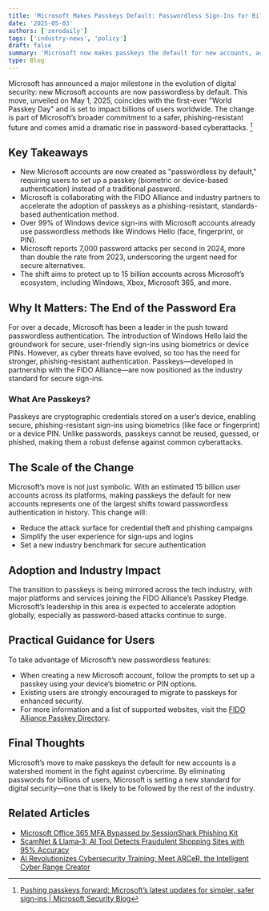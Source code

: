```yaml
---
title: 'Microsoft Makes Passkeys Default: Passwordless Sign-Ins for Billions of Users'
date: '2025-05-03'
authors: ['zerodaily']
tags: ['industry-news', 'policy']
draft: false
summary: 'Microsoft now makes passkeys the default for new accounts, accelerating the global shift to passwordless authentication and impacting billions of users across its platforms.'
type: Blog
---
```


<div style={{ display: "flex", justifyContent: "center" }}>
  <SpotifyEmbed trackId="11JLrBtygxeHvx7gDhlr6y" type="episode" height={152} width="50%" />
</div>

Microsoft has announced a major milestone in the evolution of digital security: new Microsoft accounts are now passwordless by default. This move, unveiled on May 1, 2025, coincides with the first-ever "World Passkey Day" and is set to impact billions of users worldwide. The change is part of Microsoft’s broader commitment to a safer, phishing-resistant future and comes amid a dramatic rise in password-based cyberattacks. [^1]

## Key Takeaways

- New Microsoft accounts are now created as "passwordless by default," requiring users to set up a passkey (biometric or device-based authentication) instead of a traditional password.
- Microsoft is collaborating with the FIDO Alliance and industry partners to accelerate the adoption of passkeys as a phishing-resistant, standards-based authentication method.
- Over 99% of Windows device sign-ins with Microsoft accounts already use passwordless methods like Windows Hello (face, fingerprint, or PIN).
- Microsoft reports 7,000 password attacks per second in 2024, more than double the rate from 2023, underscoring the urgent need for secure alternatives.
- The shift aims to protect up to 15 billion accounts across Microsoft’s ecosystem, including Windows, Xbox, Microsoft 365, and more.

## Why It Matters: The End of the Password Era

For over a decade, Microsoft has been a leader in the push toward passwordless authentication. The introduction of Windows Hello laid the groundwork for secure, user-friendly sign-ins using biometrics or device PINs. However, as cyber threats have evolved, so too has the need for stronger, phishing-resistant authentication. Passkeys—developed in partnership with the FIDO Alliance—are now positioned as the industry standard for secure sign-ins.

### What Are Passkeys?

Passkeys are cryptographic credentials stored on a user’s device, enabling secure, phishing-resistant sign-ins using biometrics (like face or fingerprint) or a device PIN. Unlike passwords, passkeys cannot be reused, guessed, or phished, making them a robust defense against common cyberattacks.

## The Scale of the Change

Microsoft’s move is not just symbolic. With an estimated 15 billion user accounts across its platforms, making passkeys the default for new accounts represents one of the largest shifts toward passwordless authentication in history. This change will:

- Reduce the attack surface for credential theft and phishing campaigns
- Simplify the user experience for sign-ups and logins
- Set a new industry benchmark for secure authentication

## Adoption and Industry Impact

The transition to passkeys is being mirrored across the tech industry, with major platforms and services joining the FIDO Alliance’s Passkey Pledge. Microsoft’s leadership in this area is expected to accelerate adoption globally, especially as password-based attacks continue to surge.

## Practical Guidance for Users

To take advantage of Microsoft’s new passwordless features:

- When creating a new Microsoft account, follow the prompts to set up a passkey using your device’s biometric or PIN options.
- Existing users are strongly encouraged to migrate to passkeys for enhanced security.
- For more information and a list of supported websites, visit the [FIDO Alliance Passkey Directory](https://fidoalliance.org/passkeys-directory/).

## Final Thoughts

Microsoft’s move to make passkeys the default for new accounts is a watershed moment in the fight against cybercrime. By eliminating passwords for billions of users, Microsoft is setting a new standard for digital security—one that is likely to be followed by the rest of the industry.

## Related Articles

- [Microsoft Office 365 MFA Bypassed by SessionShark Phishing Kit](/blog/2025-04-26-microsoft-office-365-mfa-bypassed-by-sessionshark-phishing-kit)
- [ScamNet & Llama‑3: AI Tool Detects Fraudulent Shopping Sites with 95% Accuracy](/blog/2025-04-20-scamnet-llama3-ai-ecommerce-scam-detection)
- [AI Revolutionizes Cybersecurity Training: Meet ARCeR, the Intelligent Cyber Range Creator](/blog/2025-04-21-ai-revolutionizes-cybersecurity-training)

[^1]: [Pushing passkeys forward: Microsoft’s latest updates for simpler, safer sign-ins | Microsoft Security Blog](https://www.microsoft.com/en-us/security/blog/2025/05/01/pushing-passkeys-forward-microsofts-latest-updates-for-simpler-safer-sign-ins/)
